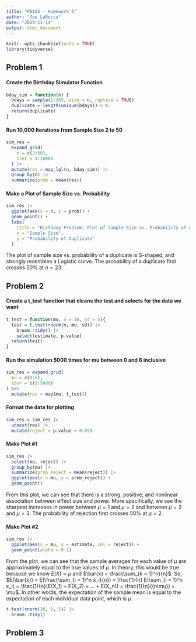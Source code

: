 ```yaml
---
title: "P8105 - Homework 5"
author: "Joe LaRocca"
date: "2024-11-14"
output: html_document
---
```


```r
knitr::opts_chunk$set(echo = TRUE)
library(tidyverse)
```

## Problem 1

#### Create the Birthday Simulator Function

```r

bday_sim = function(n) {
  bdays = sample(1:365, size = n, replace = TRUE)
  duplicate = length(unique(bdays)) < n
  return(duplicate)
}

```

#### Run 10,000 Iterations from Sample Size 2 to 50

```r

sim_res =
  expand_grid(
    n = c(2:50),
    iter = 1:10000
  ) |>
  mutate(res = map_lgl(n, bday_sim)) |>
  group_by(n) |>
  summarize(prob = mean(res))

```

#### Make a Plot of Sample Size vs. Probability

```r

sim_res |>
  ggplot(aes(x = n, y = prob)) + 
  geom_point() + 
  labs(
    title = "Birthday Problem: Plot of Sample Size vs. Probability of a Duplicate Birthday",
    x = "Sample Size",
    y = "Probability of Duplicate"
  )

```

The plot of sample size vs. probability of a duplicate is S-shaped, and strongly resembles a Logistic curve. The probability of a duplicate first crosses 50\% at $n = 23$.

## Problem 2

#### Create a t_test function that cleans the test and selects for the data we want

```r

t_test = function(mu, n = 30, sd = 5){
  test = t.test(rnorm(n, mu, sd)) |>
    broom::tidy() |>
    select(estimate, p.value)
  return(test)
}

```

#### Run the simulation 5000 times for mu between 0 and 6 inclusive

```r

sim_res = expand_grid(
  mu = c(0:6),
  iter = c(1:5000)
) %>%
  mutate(res = map(mu, t_test))

```

#### Format the data for plotting

```r

sim_res = sim_res |>
  unnest(res) |>
  mutate(reject = p.value < 0.05)

```

#### Make Plot #1

```r

sim_res |>
  select(mu, reject) |>
  group_by(mu) |>
  summarize(prob_reject = mean(reject)) |>
  ggplot(aes(x = mu, y = prob_reject)) +
  geom_point()

```

From this plot, we can see that there is a strong, positive, and nonlinear association between effect size and power. More specifically, we see the sharpest increases in power between $\mu = 1$ and $\mu = 2$ and between $\mu = 2$ and $\mu = 3$. The probability of rejection first crosses 50\% at $\mu = 2$.

#### Make Plot #2

```r

sim_res |>
  ggplot(aes(x = mu, y = estimate, col = reject)) +
  geom_point(alpha = 0.1)

```

From the plot, we can see that the sample averages for each value of $\mu$ are approximately equal to the true values of $\mu$. In theory, this would be true because we know $E(X) = \mu$ and $\bar{x} = \frac{\sum_{k = 1}^n}{n}$. So, $E(\bar{x}) = E(\frac{\sum_{i = 1}^n x_i}{n}) = \frac{1}{n} E(\sum_{i = 1}^n x_i) = \frac{1}{n}(E(X_1) + E(X_2) + ... + E(X_n)) = \frac{1}{n}({n\mu}) = \mu$. In other words, the expectation of the sample mean is equal to the expectation of each individual data point, which is $\mu$.

```r

t.test(rnorm(30, 0, 5)) |>
  broom::tidy()

```

## Problem 3
